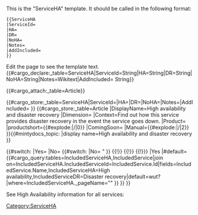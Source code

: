 <noinclude>
This is the "ServiceHA" template.
It should be called in the following format:
<pre>
{{ServiceHA
|ServiceId=
|HA=
|DR=
|NoHA=
|Notes=
|AddIncluded=
}}
</pre>
Edit the page to see the template text.
{{#cargo_declare:_table=ServiceHA|ServiceId=String|HA=String|DR=String|NoHA=String|Notes=Wikitext|AddIncluded=
String}}

{{#cargo_attach:_table=Article}}

</noinclude><includeonly>[[Category:ServiceHA]]{{#cargo_store:_table=ServiceHA|ServiceId={{{ServiceId|}}}|HA={{{HA|}}}|DR={{{DR|}}}|NoHA={{{NoHA|}}}|Notes={{{Notes|}}}|AddIncluded={{{AddIncluded|}}} }}
{{#cargo_store:_table=Article
|DisplayName=High availability and disaster recovery
|Dimension={{{Dimension|}}}
|Context=Find out how this service provides disaster recovery in the event the service goes down.
|Product={{MINTYDOCSPRODUCT}}
|productshort={{#explode:{{FULLPAGENAME}}|/|0}}
|ComingSoon={{{ComingSoon|}}}
|Manual={{#explode:{{FULLPAGENAME}}|/|2}}
}}{{EPPOHead|Role={{{Role|}}}|ComingSoon={{{ComingSoon|}}}|Dimension={{{Dimension|}}}|Context=Find out how this service provides disaster recovery in the event the service goes down.|UseCase={{{UseCase|}}}|Application={{{Application|}}}|Platform={{{Platform|}}}|PageType=Article}}{{#mintydocs_topic:
|display name=High availability and disaster recovery
}}

{{EmbedForm|Form=ServiceHA|ButtonText=HA Details}}

{{#switch:{{{NoHA|}}}
|Yes={{{Notes|}}}
|No=
{{#switch:{{{AddIncluded|}}}
|No=
{{{!}}
!Service
! High Availability
! Disaster Recovery
{{!}}-
{{!}} {{#cargo_query:tables=ServiceHA,Service|join on=ServiceHA.ServiceId=Service.Id|fields=Service.Name|default=|where=ServiceHA._pageNamespace="{{NAMESPACENUMBER}}" AND ServiceId="{{{ServiceId}}}" }}
{{!}} {{{HA|}}}
{{!}} {{{DR|}}}
{{!}}}
|Yes
|#default=
{{#cargo_query:tables=IncludedServiceHA,IncludedService|join on=IncludedServiceHA.IncludedServiceId=IncludedService.Id|fields=IncludedService.Name,IncludedServiceHA=High availability,IncludedServiceDR=Disaster recovery|default=wut?|where=IncludedServiceHA._pageName="{{FULLPAGENAME}}" }}
}}
}}

See High Availability information for all services: {{SuiteLevelLink|hadr}}
{{{IncludedServiceHA|}}}
</includeonly>